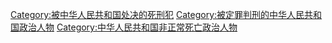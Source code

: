 [[Category:被中华人民共和国处决的死刑犯|Category:被中华人民共和国处决的死刑犯]]
[[Category:被定罪判刑的中华人民共和国政治人物|Category:被定罪判刑的中华人民共和国政治人物]]
[[Category:中华人民共和国非正常死亡政治人物|Category:中华人民共和国非正常死亡政治人物]]